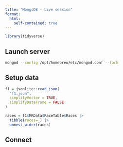 ```yaml
---
title: "MongoDB - Live session"
format: 
  html:
    self-contained: true
---
```


```r
library(tidyverse)
```

## Launch server

```bash
mongod --config /opt/homebrew/etc/mongod.conf --fork
```

## Setup data

```r
f1 = jsonlite::read_json(
  "f1.json", 
  simplifyVector = TRUE,
  simplifyDataFrame = FALSE
)

races = f1$MRData$RaceTable$Races |>
  tibble(races=_) |>
  unnest_wider(races)
```


## Connect